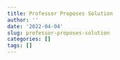 ```yaml
---
title: Professor Proposes Solution
author: ''
date: '2022-04-04'
slug: professor-proposes-solution
categories: []
tags: []
---
```

